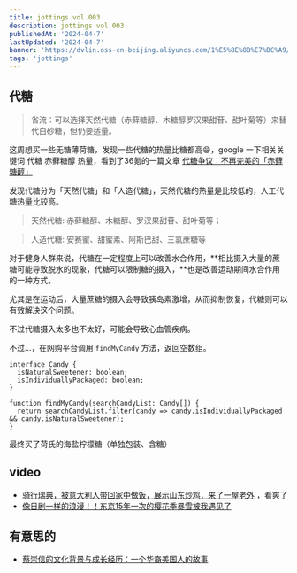 ```yaml
---
title: jottings vol.003
description: jottings vol.003
publishedAt: '2024-04-7'
lastUpdated: '2024-04-7'
banner: 'https://dvlin.oss-cn-beijing.aliyuncs.com/1%E5%8E%8B%E7%BC%A9/yanshu.jpg?Expires=1712509702&OSSAccessKeyId=TMP.3KiN7mYSPMsD4j1mCqQDRgPQqXqHReuj1cRGZ535sbeFBQiL5CwQbDSor8efrMHecH7AydNB7ub2rMjxqBqLvJFataaCve&Signature=ejDEAJV5g2d1wmoR9HCBBZ6V1zo%3D'
tags: 'jottings'
---
```

## 代糖

> 省流：可以选择天然代糖（赤藓糖醇、木糖醇罗汉果甜苷、甜叶菊等）来替代白砂糖，但仍要适量。
> 

这周想买一些无糖薄荷糖，发现一些代糖的热量比糖都高😅，google 一下相关关键词 代糖 赤藓糖醇 热量，看到了36氪的一篇文章 [代糖争议：不再完美的「赤藓糖醇」](https://36kr.com/p/2161418486083848) 

发现代糖分为「天然代糖」和「人造代糖」，天然代糖的热量是比较低的，人工代糖热量比较高。

> 天然代糖: 赤藓糖醇、木糖醇、罗汉果甜苷、甜叶菊等；
> 

> 人造代糖: 安赛蜜、甜蜜素、阿斯巴甜、三氯蔗糖等
> 

对于健身人群来说，代糖在一定程度上可以改善水合作用，**相比摄入大量的蔗糖可能导致脱水的现象，代糖可以限制糖的摄入，**也是改善运动期间水合作用的一种方式。

尤其是在运动后，大量蔗糖的摄入会导致胰岛素激增，从而抑制恢复，代糖则可以有效解决这个问题。

不过代糖摄入太多也不太好，可能会导致心血管疾病。

不过…，在网购平台调用 `findMyCandy` 方法，返回空数组。

```tsx
interface Candy {
  isNaturalSweetener: boolean;
  isIndividuallyPackaged: boolean;
}

function findMyCandy(searchCandyList: Candy[]) {
  return searchCandyList.filter(candy => candy.isIndividuallyPackaged && candy.isNaturalSweetener);
}
```

最终买了荷氏的海盐柠檬糖（单独包装、含糖）

## video

- [骑行瑞典，被意大利人带回家中做饭，展示山东炒鸡，来了一屋老外](https://v.douyin.com/iYR4cLUW/) ，看爽了
- [像日剧一样的浪漫！！东京15年一次的樱花季暴雪被我遇见了](https://www.bilibili.com/video/BV1ix421k7B8)

## 有意思的

- [蔡崇信的文化背景与成长经历：一个华裔美国人的故事](https://twitter.com/dotey/status/1776868603779834262)